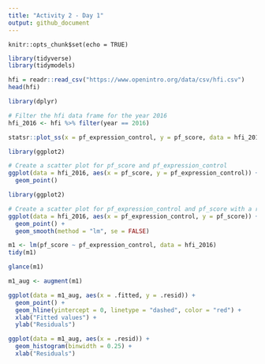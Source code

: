 ```yaml
---
title: "Activity 2 - Day 1"
output: github_document
---
```


```setup
knitr::opts_chunk$set(echo = TRUE)
```

```r
library(tidyverse)
library(tidymodels)
```

```r
hfi = readr::read_csv("https://www.openintro.org/data/csv/hfi.csv")
head(hfi)
```


```r
library(dplyr)

# Filter the hfi data frame for the year 2016
hfi_2016 <- hfi %>% filter(year == 2016)

```

```r

statsr::plot_ss(x = pf_expression_control, y = pf_score, data = hfi_2016)
```
```r
library(ggplot2)

# Create a scatter plot for pf_score and pf_expression_control
ggplot(data = hfi_2016, aes(x = pf_score, y = pf_expression_control)) +
  geom_point()

```
```r
library(ggplot2)

# Create a scatter plot for pf_expression_control and pf_score with a regression line
ggplot(data = hfi_2016, aes(x = pf_expression_control, y = pf_score)) +
  geom_point() +
  geom_smooth(method = "lm", se = FALSE)

```

```r
m1 <- lm(pf_score ~ pf_expression_control, data = hfi_2016)
tidy(m1)
```

```r
glance(m1)
```
```r
m1_aug <- augment(m1)
```

```r
ggplot(data = m1_aug, aes(x = .fitted, y = .resid)) +
  geom_point() +
  geom_hline(yintercept = 0, linetype = "dashed", color = "red") +
  xlab("Fitted values") +
  ylab("Residuals")
```


```r
ggplot(data = m1_aug, aes(x = .resid)) +
  geom_histogram(binwidth = 0.25) +
  xlab("Residuals")
```











